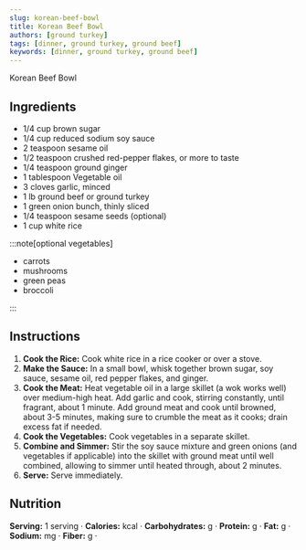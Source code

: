 ```yaml
---
slug: korean-beef-bowl
title: Korean Beef Bowl
authors: [ground turkey]
tags: [dinner, ground turkey, ground beef]
keywords: [dinner, ground turkey, ground beef]
---
```


Korean Beef Bowl
<!-- <img src="/img/chicken-and-orzo-skillet.jpg" alt="Creamy Chicken And Orzo Skillet Picture" width="800" height="670" /> -->

<!-- truncate -->


## Ingredients
- 1/4 cup brown sugar
- 1/4 cup reduced sodium soy sauce
- 2 teaspoon sesame oil
- 1/2 teaspoon crushed red-pepper flakes, or more to taste
- 1/4 teaspoon ground ginger
- 1 tablespoon Vegetable oil
- 3 cloves garlic, minced
- 1 lb ground beef or ground turkey
- 1 green onion bunch, thinly sliced
- 1/4 teaspoon sesame seeds (optional)
- 1 cup white rice

:::note[optional vegetables]

- carrots
- mushrooms
- green peas
- broccoli 

:::

## Instructions 

1. **Cook the Rice:** Cook white rice in a rice cooker or over a stove.
2. **Make the Sauce:** In a small bowl, whisk together brown sugar, soy sauce, sesame oil, red pepper flakes, and ginger.
3. **Cook the Meat:** Heat vegetable oil in a large skillet (a wok works well) over medium-high heat. Add garlic and cook, stirring constantly, until fragrant, about 1 minute. Add ground meat and cook until browned, about 3-5 minutes, making sure to crumble the meat as it cooks; drain excess fat if needed.
4. **Cook the Vegetables:** Cook vegetables in a separate skillet.
5. **Combine and Simmer:** Stir the soy sauce mixture and green onions (and vegetables if applicable) into the skillet with ground meat until well combined, allowing to simmer until heated through, about 2 minutes.
6. **Serve:** Serve immediately.


## Nutrition
**Serving:** 1 serving · 
**Calories:** kcal · 
**Carbohydrates:** g · 
**Protein:** g · 
**Fat:** g · 
**Sodium:** mg · 
**Fiber:** g · 